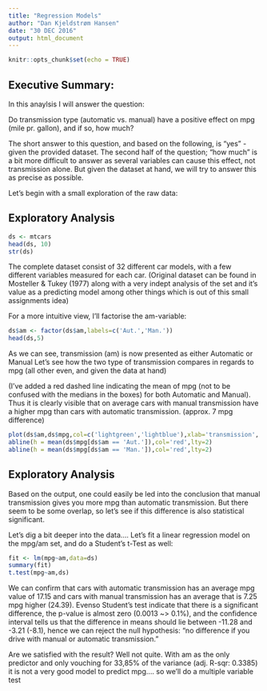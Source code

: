 ```yaml
---
title: "Regression Models"
author: "Dan Kjeldstrøm Hansen"
date: "30 DEC 2016"
output: html_document
---
```


```r
knitr::opts_chunk$set(echo = TRUE)
```

## Executive Summary:
In this anaylsis I will answer the question:

Do transmission type (automatic vs. manual) have a positive effect on mpg (mile pr. gallon), and if so, how much?

The short answer to this question, and based on the following, is "yes" - given the provided dataset.
The second half of the question; "how much" is a bit more difficult to answer as several variables can cause this effect, not transmission alone. But given the dataset at hand, we will try to answer this as precise as possible.

Let's begin with a small exploration of the raw data:

## Exploratory Analysis

```r
ds <- mtcars
head(ds, 10)
str(ds)
```
The complete dataset consist of 32 different car models, with a few different variables measured for each car. (Original dataset can be found in Mosteller & Tukey (1977) along with a very indept analysis of the set and it's value as a predicting model among other things which is out of this small assignments idea)

For a more intuitive view, I'll factorise the am-variable:

```r
ds$am <- factor(ds$am,labels=c('Aut.','Man.'))
head(ds,5)
```
As we can see, transmission (am) is now presented as either Automatic or Manual
Let's see how the two type of transmission compares in regards to mpg (all other even, and given the data at hand)

(I've added a red dashed line indicating the mean of mpg (not to be confused with the medians in the boxes) for both Automatic and Manual). Thus it is clearly visible that on average cars with manual transmission have a higher mpg than cars with automatic transmission. (approx. 7 mpg difference)

```r
plot(ds$am,ds$mpg,col=c('lightgreen','lightblue'),xlab='transmission', ylab='mpg')
abline(h = mean(ds$mpg[ds$am == 'Aut.']),col='red',lty=2)
abline(h = mean(ds$mpg[ds$am == 'Man.']),col='red',lty=2)

```

## Exploratory Analysis

Based on the output, one could easily be led into the conclusion that manual transmission gives you more mpg than automatic transmission. But there seem to be some overlap, so let's see if this difference is also statistical significant.

Let's dig a bit deeper into the data....
Let's fit a linear regression model on the mpg/am set, and do a Student's t-Test as well:

```r
fit <- lm(mpg~am,data=ds)
summary(fit)
t.test(mpg~am,ds)
```

We can confirm that cars with automatic transmission has an average mpg value of 17.15 and cars with manual transmission has an average that is 7.25 mpg higher (24.39). Evenso Student's test indicate that there is a significant difference, the p-value is almost zero (0.0013 ~> 0.1%), and the confidence interval tells us that the difference in means should lie between -11.28 and -3.21 (-8.1), hence we can reject the null hypothesis: "no difference if you drive with manual or automatic transmission."

Are we satisfied with the result? Well not quite. With am as the only predictor and only vouching for 33,85% of the variance (adj. R-sqr: 0.3385) it is not a very good model to predict mpg.... so we'll do a multiple variable test





